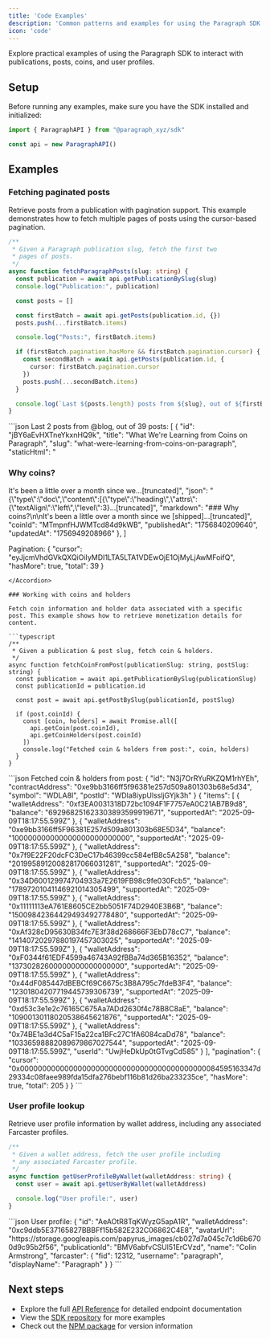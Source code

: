 ```yaml
---
title: 'Code Examples'
description: 'Common patterns and examples for using the Paragraph SDK'
icon: 'code'
---
```


Explore practical examples of using the Paragraph SDK to interact with publications, posts, coins, and user profiles.

## Setup

Before running any examples, make sure you have the SDK installed and initialized:

```typescript
import { ParagraphAPI } from "@paragraph_xyz/sdk"

const api = new ParagraphAPI()
```

## Examples

### Fetching paginated posts

Retrieve posts from a publication with pagination support. This example demonstrates how to fetch multiple pages of posts using the cursor-based pagination.

```typescript
/**
 * Given a Paragraph publication slug, fetch the first two
 * pages of posts.
 */
async function fetchParagraphPosts(slug: string) {
  const publication = await api.getPublicationBySlug(slug)
  console.log("Publication:", publication)

  const posts = []

  const firstBatch = await api.getPosts(publication.id, {})
  posts.push(...firstBatch.items)

  console.log("Posts:", firstBatch.items)

  if (firstBatch.pagination.hasMore && firstBatch.pagination.cursor) {
    const secondBatch = await api.getPosts(publication.id, {
      cursor: firstBatch.pagination.cursor
    })
    posts.push(...secondBatch.items)
  }

  console.log(`Last ${posts.length} posts from ${slug}, out of ${firstBatch.pagination.total} posts: ${JSON.stringify(firstBatch.items)}`)
}
```

<Accordion title="Example response">
```json
Last 2 posts from @blog, out of 39 posts: [
  {
    "id": "jBY6aEvHXTneYkxnHQ9k",
    "title": "What We're Learning from Coins on Paragraph",
    "slug": "what-were-learning-from-coins-on-paragraph",
    "staticHtml": "<h3>Why coins?</h3><p>It's been a little over a month since we...[truncated]",
    "json": "{\"type\":\"doc\",\"content\":[{\"type\":\"heading\",\"attrs\":{\"textAlign\":\"left\",\"level\":3}...[truncated]",
    "markdown": "### Why coins?\n\nIt's been a little over a month since we [shipped]...[truncated]",
    "coinId": "MTmpnfHJWMTcd84d9kWB",
    "publishedAt": "1756840209640",
    "updatedAt": "1756949208966"
  },
]

Pagination: {
  "cursor": "eyJjcmVhdGVkQXQiOiIyMDI1LTA5LTA1VDEwOjE1OjMyLjAwMFoifQ",
  "hasMore": true,
  "total": 39
}
```
</Accordion>

### Working with coins and holders

Fetch coin information and holder data associated with a specific post. This example shows how to retrieve monetization details for content.

```typescript
/**
 * Given a publication & post slug, fetch coin & holders.
 */
async function fetchCoinFromPost(publicationSlug: string, postSlug: string) {
  const publication = await api.getPublicationBySlug(publicationSlug)
  const publicationId = publication.id

  const post = await api.getPostBySlug(publicationId, postSlug)

  if (post.coinId) {
    const [coin, holders] = await Promise.all([
      api.getCoin(post.coinId),
      api.getCoinHolders(post.coinId)
    ])
    console.log("Fetched coin & holders from post:", coin, holders)
  }
}
```

<Accordion title="Example response">
```json
Fetched coin & holders from post:
{
  "id": "N3j7OrRYuRKZQM1rhYEh",
  "contractAddress": "0xe9bb3166ff5f96381e257d509a801303b68e5d34",
  "symbol": "WDLA8I",
  "postId": "WDla8iypUlssljGYjk3h"
}
{
  "items": [
    {
      "walletAddress": "0xf3EA0031318D72bc1094F1F7757eA0C21AB7B9d8",
      "balance": "692968251623303893599919671",
      "supportedAt": "2025-09-09T18:17:55.599Z"
    },
    {
      "walletAddress": "0xe9bb3166ff5F96381E257d509a801303b68E5D34",
      "balance": "100000000000000000000000000",
      "supportedAt": "2025-09-09T18:17:55.599Z"
    },
    {
      "walletAddress": "0x7f9E22F20dcFC3DeC17b46399cc584efB8c5A258",
      "balance": "20199589120082817066031281",
      "supportedAt": "2025-09-09T18:17:55.599Z"
    },
    {
      "walletAddress": "0x34D600129974704933a7E2619FB98c9fe030Fcb5",
      "balance": "17897201041146921014305499",
      "supportedAt": "2025-09-09T18:17:55.599Z"
    },
    {
      "walletAddress": "0x11111113eA761E8605CE2bb5051F74D2940E3B6B",
      "balance": "15009842364429493492778480",
      "supportedAt": "2025-09-09T18:17:55.599Z"
    },
    {
      "walletAddress": "0xAf328cD95630B34fc7E3f38d268666F3EbD78cC7",
      "balance": "14140720297880197457303025",
      "supportedAt": "2025-09-09T18:17:55.599Z"
    },
    {
      "walletAddress": "0xF0344f61EDF4599a46743A92fBBa74d365B16352",
      "balance": "13730282600000000000000000",
      "supportedAt": "2025-09-09T18:17:55.599Z"
    },
    {
      "walletAddress": "0x44dF085447dBEBCf69C6675c3B8A795c7fdeB3F4",
      "balance": "12301804207719445739306739",
      "supportedAt": "2025-09-09T18:17:55.599Z"
    },
    {
      "walletAddress": "0xd53c3e1e2c76165C675Aa7ADd2630f4c78B8C8aE",
      "balance": "10900130118020538645621876",
      "supportedAt": "2025-09-09T18:17:55.599Z"
    },
    {
      "walletAddress": "0x74BE1a3d4C5aF15a22ca1BFc27C1fA6084caDd78",
      "balance": "10336598882089679867027544",
      "supportedAt": "2025-09-09T18:17:55.599Z",
      "userId": "UwjHeDkUp0tGTvgCd585"
    }
  ],
  "pagination": {
    "cursor": "0x000000000000000000000000000000000000000000084595163347d29334c08faee989fda15dfa276bebf116b81d26ba233235ce",
    "hasMore": true,
    "total": 205
  }
}
```
</Accordion>

### User profile lookup

Retrieve user profile information by wallet address, including any associated Farcaster profiles.

```typescript
/**
 * Given a wallet address, fetch the user profile including
 * any associated Farcaster profile.
 */
async function getUserProfileByWallet(walletAddress: string) {
  const user = await api.getUserByWallet(walletAddress)

  console.log("User profile:", user)
}
```

<Accordion title="Example response">
```json
User profile: {
  "id": "AeAOtR8TqKWyzG5apA1R",
  "walletAddress": "0xc9ddb5E37165827BBBFf15b582E232C06862C4E8",
  "avatarUrl": "https://storage.googleapis.com/papyrus_images/cb027d7a045c7c1d6b6700d9c95b2f56",
  "publicationId": "BMV6abfvCSUl51ErCVzd",
  "name": "Colin Armstrong",
  "farcaster": {
    "fid": 12312,
    "username": "paragraph",
    "displayName": "Paragraph"
  }
}
```
</Accordion>

## Next steps

- Explore the full [API Reference](/api-reference/) for detailed endpoint documentation
- View the [SDK repository](https://github.com/paragraph-xyz/paragraph-sdk-js) for more examples
- Check out the [NPM package](https://www.npmjs.com/package/@paragraph_xyz/sdk) for version information
